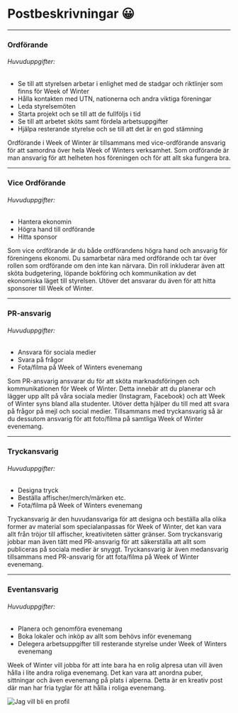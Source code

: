 # Postbeskrivningar 😀

---

### Ordförande

###### Huvuduppgifter:
- Se till att styrelsen arbetar i enlighet med de stadgar och riktlinjer som finns för Week of Winter
- Hålla kontakten med UTN, nationerna och andra viktiga föreningar
- Leda styrelsemöten
- Starta projekt och se till att de fullföljs i tid
- Se till att arbetet sköts samt fördela arbetsuppgifter
- Hjälpa resterande styrelse och se till att det är en god stämning

Ordförande i Week of Winter är tillsammans med vice-ordförande ansvarig för att samordna över hela Week of Winters verksamhet. 
Som ordförande är man ansvarig för att helheten hos föreningen och för att allt ska fungera bra.

---

### Vice Ordförande

###### Huvuduppgifter:
- Hantera ekonomin
- Högra hand till ordförande
- Hitta sponsor

Som vice ordförande är du både ordförandens högra hand och ansvarig för föreningens ekonomi. 
Du samarbetar nära med ordförande och tar över rollen som ordförande om den inte kan närvara. 
Din roll inkluderar även att sköta budgetering, löpande bokföring och kommunikation av det ekonomiska 
läget till styrelsen. Utöver det ansvarar du även för att hitta sponsorer till Week of Winter.

---


### PR-ansvarig

###### Huvuduppgifter:
- Ansvara för sociala medier
- Svara på frågor
- Fota/filma på Week of Winters evenemang

Som PR-ansvarig ansvarar du för att sköta marknadsföringen och kommunikationen 
för Week of Winter. Detta innebär att du planerar och lägger upp allt på våra 
sociala medier (Instagram, Facebook) och att Week of Winter syns bland alla studenter. 
Utöver detta hjälper du till med att svara på frågor på mejl och social medier. 
Tillsammans med tryckansvarig så är du dessutom ansvarig för att foto/filma på samtliga Week of Winter evenemang.

---


### Tryckansvarig

###### Huvuduppgifter:
- Designa tryck
- Beställa affischer/merch/märken etc.
- Fota/filma på Week of Winters evenemang

Tryckansvarig är den huvudansvariga för att designa och beställa alla olika former av material 
som specialanpassas för Week of Winter, det kan vara allt från tröjor till affischer, kreativiteten 
sätter gränser. Som tryckansvarig jobbar man även tätt med PR-ansvarig för att säkerställa att allt 
som publiceras på sociala medier är snyggt. Tryckansvarig är även medansvarig tillsammans med PR-ansvarig 
för att fota/filma på Week of Winter evenemang.


---

### Eventansvarig

###### Huvuduppgifter:
- Planera och genomföra evenemang
- Boka lokaler och inköp av allt som behövs inför evenemang
- Delegera arbetsuppgifter till resterande styrelse under Week of Winters evenemang

Week of Winter vill jobba för att inte bara ha en rolig alpresa utan vill även hålla i lite andra 
roliga evenemang. Det kan vara att anordna puber, sittningar och även evenemang på plats i alperna. 
Detta är en kreativ post där man har fria tyglar för att hålla i roliga evenemang.

![Jag vill bli en profil](/stanton.jpeg)



